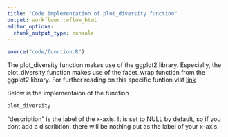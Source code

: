 ```yaml
---
title: "Code implementation of plot_diversity function"
output: workflowr::wflow_html
editor_options:
  chunk_output_type: console
---
```

```r
source("code/function.R")
```

The plot_diversity function makes use of the ggplot2 library. Especially, the plot_diversity function makes use of the facet_wrap function from the ggplot2 library. For further reading on this specific funtion vist [link](https://ggplot2.tidyverse.org/reference/facet_wrap.html)

Below is the implementaion of the function

```r
plot_diversity
```

"description" is the label of the x-axis. It is set to NULL by default, so if you dont add a discribtion, there will be nothing put as the label of your x-axis.  

<br>
<br>
<br>
<br>
<br>
<br>
<br>
<br>
<br>

